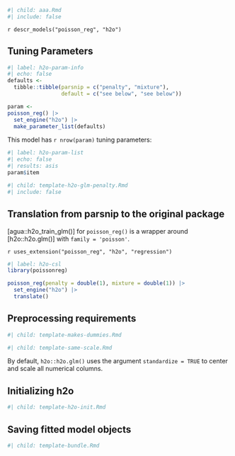 ```r
#| child: aaa.Rmd
#| include: false
```

`r descr_models("poisson_reg", "h2o")`

## Tuning Parameters

```r
#| label: h2o-param-info
#| echo: false
defaults <- 
  tibble::tibble(parsnip = c("penalty", "mixture"),
                 default = c("see below", "see below"))

param <-
poisson_reg() |> 
  set_engine("h2o") |> 
  make_parameter_list(defaults)
```

This model has `r nrow(param)` tuning parameters:

```r
#| label: h2o-param-list
#| echo: false
#| results: asis
param$item
```

```r
#| child: template-h2o-glm-penalty.Rmd
#| include: false
```

## Translation from parsnip to the original package

[agua::h2o_train_glm()] for `poisson_reg()` is a wrapper around [h2o::h2o.glm()] with `family = 'poisson'`. 

`r uses_extension("poisson_reg", "h2o", "regression")`

```r
#| label: h2o-csl
library(poissonreg)

poisson_reg(penalty = double(1), mixture = double(1)) |> 
  set_engine("h2o") |> 
  translate()
```

## Preprocessing requirements

```r
#| child: template-makes-dummies.Rmd
```

```r
#| child: template-same-scale.Rmd
```

By default, `h2o::h2o.glm()` uses the argument `standardize = TRUE` to center and scale all numerical columns. 


## Initializing h2o  

```r
#| child: template-h2o-init.Rmd
```

## Saving fitted model objects

```r
#| child: template-bundle.Rmd
```
